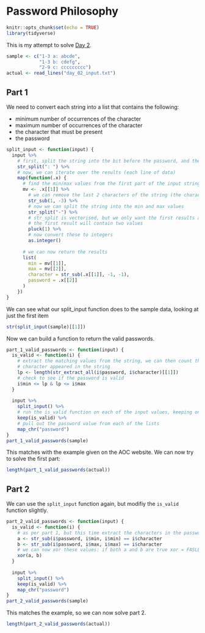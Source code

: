 # Password Philosophy

```r
knitr::opts_chunk$set(echo = TRUE)
library(tidyverse)
```

This is my attempt to solve [Day 2](https://adventofcode.com/2020/day/2).

```r
sample <- c("1-3 a: abcde",
            "1-3 b: cdefg",
            "2-9 c: ccccccccc")
actual <- read_lines("day_02_input.txt")
```

## Part 1

We need to convert each string into a list that contains the following:

 - minimum number of occurrences of the character
 - maximum number of occurrences of the character
 - the character that must be present
 - the password

```r
split_input <- function(input) {
  input %>%
    # first, split the string into the bit before the password, and the password
    str_split(": ") %>%
    # now, we can iterate over the results (each line of data)
    map(function(.x) {
      # find the min/max values from the first part of the input string .x
      mv <- .x[[1]] %>%
        # we can remove the last 2 characters of the string (the character)
        str_sub(1, -3) %>%
        # now we can split the string into the min and max values
        str_split("-") %>%
        # str_split is vectorised, but we only want the first results as we are dealing with one line at a time:
        # the first result will contain two values
        pluck(1) %>%
        # now convert these to integers
        as.integer()
      
      # we can now return the results
      list(
        min = mv[[1]],
        max = mv[[2]],
        character = str_sub(.x[[1]], -1, -1),
        password = .x[[2]]
      )
    })
}
```

We can see what our split_input function does to the sample data, looking at just the first item

```r
str(split_input(sample)[[1]])
```

Now we can build a function to return the valid passwords.

```r
part_1_valid_passwords <- function(input) {
  is_valid <- function(i) {
    # extract the matching values from the string, we can then count the size of the vector to find how many times that
    # character appeared in the string
    lp <- length(str_extract_all(i$password, i$character)[[1]])
    # check to see if the password is valid
    i$min <= lp & lp <= i$max
  }
  
  input %>%
    split_input() %>%
    # run the is_valid function on each of the input values, keeping only the valid passwords
    keep(is_valid) %>%
    # pull out the password value from each of the lists
    map_chr("password")
}
part_1_valid_passwords(sample)
```

This matches with the example given on the AOC website. We can now try to solve the first part:

```r
length(part_1_valid_passwords(actual))
```

## Part 2

We can use the `split_input` function again, but modifiy the `is_valid` function slightly.

```r
part_2_valid_passwords <- function(input) {
  is_valid <- function(i) {
    # as per part 1, but this time extract the characters in the password at position min and max
    a <- str_sub(i$password, i$min, i$min) == i$character
    b <- str_sub(i$password, i$max, i$max) == i$character
    # we can now xor these values: if both a and b are true xor = FASLE
    xor(a, b)
  }
  
  input %>%
    split_input() %>%
    keep(is_valid) %>%
    map_chr("password")
}
part_2_valid_passwords(sample)
```

This matches the example, so we can now solve part 2.

```r
length(part_2_valid_passwords(actual))
```
